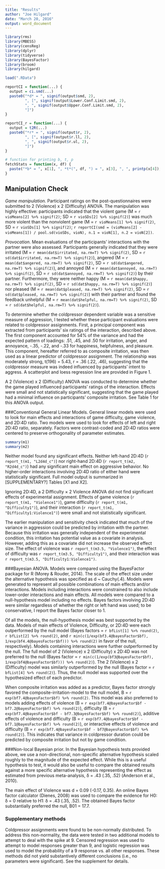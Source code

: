 ```yaml
---
title: "Results"
author: "Joe Hilgard"
date: "March 20, 2016"
output: word_document
---
```


``` r
library(rms)
library(MBESS)
library(censReg)
library(dplyr)
library(tidyverse)
library(BayesFactor)
library(broom)
library(hilgard)

load(".RData")

reportCI = function(...) {
  output = ci.smd(...)
  paste0("*d* = ", signif(output$smd, 2), 
         ", [", signif(output$Lower.Conf.Limit.smd, 2),
         ", ", signif(output$Upper.Conf.Limit.smd, 2),
         "]")
}

reportCI_r = function(...) {
  output = t2R(...)
  paste0("*r* = ", signif(output$r, 2), 
         ", [", signif(output$r.ll, 2),
         ", ", signif(output$r.ul, 2),
         "]")
}

# function for printing b, t, p
fetchStats = function(x, df) {
  paste("*b* = ", x[1], ", *t*(", df, ") = ", x[3], ", ", printp(x[4]), sep="")
}

```

## Manipulation Check
*Game manipulation.* Participant ratings on the post-questionnaires were submitted to 2 (Violence) x 2 (Difficulty) ANOVA. The manipulation was highly effective: participants indicated that the violent game (M = `r vioMeans[2] %>% signif(2)`; SD = `r vioSDs[2] %>% signif(2)`) was much more violent than the nonviolent game (M = `r vioMeans[1] %>% signif(2)`, SD = `r vioSDs[1] %>% signif(2)`; `r reportCI(smd = (vioMeans[2] - vioMeans[1]) / pool.sd(vioSDs, vioN), n.1 = vioN[1], n.2 = vioN[2])`. 

*Provocation.* Mean evaluations of the participants’ interactions with the partner were also assessed. Participants generally indicated that they were irritated (M = `r mean(dat$irritated, na.rm=T) %>% signif(2)`, SD = `r sd(dat$irritated, na.rm=T) %>% signif(2)`), angered (M = `r mean(dat$angered, na.rm=T) %>% signif(2)`, SD = `r sd(dat$angered, na.rm=T) %>% signif(2)`), and annoyed (M = `r mean(dat$annoyed, na.rm=T) %>% signif(2)`, SD = `r sd(dat$annoyed, na.rm=T) %>% signif(2)`) by their partner. Furthermore, they were neither happy (M = `r mean(dat$happy, na.rm=T) %>% signif(2)`, SD = `r sd(dat$happy, na.rm=T) %>% signif(2)`) nor pleased (M = `r mean(dat$pleased, na.rm=T) %>% signif(2)`, SD = `r sd(dat$pleased, na.rm=T) %>% signif(2)`) with their partner and found the feedback unhelpful (M = `r mean(dat$helpful, na.rm=T) %>% signif(2)`, SD = `r sd(dat$helpful, na.rm=T) %>% signif(2)`).

To determine whether the coldpressor dependent variable was a sensitive measure of aggression, I tested whether these participant evaluations were related to coldpressor assignments. First, a principal component was extracted from participants’ six ratings of the interaction, described above. The first component accounted for 54% of the variance and had the expected pattern of loadings: .51, .45, and .50 for irritation, anger, and annoyance, -.35, -.22, and -.33 for happiness, helpfulness, and pleasure. This component, hereafter referred to as composite irritation, was then used as a linear predictor of coldpressor assignment. The relationship was moderately strong, t(196) = 5.43, r = .36 (.22, .46), suggesting that the coldpressor measure was indeed influenced by participants’ intent to aggress. A scatterplot and loess regression line are provided in Figure 1.

A 2 (Violence) x 2 (Difficulty) ANOVA was conducted to determine whether the game played influenced participants’ ratings of the interaction. Effects were small and not statistically significant, suggesting that the game played had a minimal influence on participants’ composite irritation. See Table 1 for this ANOVA output.

###Conventional General Linear Models.
General linear models were used to look for main effects and interactions of game difficulty, game violence, and 2D:4D ratio. Two models were used to look for effects of left and right 2D:4D ratio, separately. Factors were contrast-coded and 2D:4D ratios were centered to preserve orthogonality of parameter estimates.

```r
summary(m1)
summary(m2)
```

Neither model found any significant effects. Neither left-hand 2D:4D (`r report_t(m1, "L2d4d_c")`) nor right-hand 2D:4D (`r report_t(m2, "R2d4d_c")`) had any significant main effect on aggressive behavior. No higher-order interactions involving 2D:4D ratio of either hand were statistically significant. Full model output is summarized in [SUPPLEMENTARY?] Tables [X1 and X2].

Ignoring 2D:4D, a 2 Difficulty × 2 Violence ANOVA did not find significant effects of experimental assignment. Effects of game violence (`r report_t(m1, "Violence1")`), game difficulty (`r report_t(m1, "Difficulty1")`), and their interaction (`r report_t(m1, "Difficulty1:Violence1")`) were small and not statistically significant.

The earlier manipulation and sensitivity check indicated that much of the variance in aggression could be predicted by irritation with the partner. Because this irritation was generally independent of the experimental condition, this irritation has potential value as a covariate in analysis. However, adding this as a covariate did not increase the observed effect size. The effect of violence was `r report_t(m3.5, "Violence1")`, the effect of difficulty was `r report_t(m3.5, "Difficulty1")`, and their interaction was `r report_t(m3.5, "Difficulty1:Violence1")`.

###Bayesian ANOVA. 
Models were compared using the BayesFactor package for R (Morey & Rouder, 2014). The scale of the effect size under the alternative hypothesis was specified as d ~ Cauchy(.4). Models were generated to represent all possible combinations of main effects and/or interactions. Models including interactions were constrained to also include lower-order interactions and main effects. All models were compared to a null-hypothesis model including no effects. Bayes factors involving 2D:4D were similar regardless of whether the right or left hand was used; to be conservative, I report the Bayes factor closer to 1.

Of all the models, the null-hypothesis model was best supported by the data. Models of main effects of Violence, Difficulty, or 2D:4D were each outperformed by the null model (Bayes factors = `r bfList[1] %>% round(2)`, `r bfList[2] %>% round(2)`, and `r min(c(1/exp(bf3.4@bayesFactor$bf), 1/exp(bf4.4@bayesFactor$bf))) %>% round(2)` in favor of the null, respectively). Models containing interactions were further outperformed by the null. The full model of 2 (Violence) x 2 (Difficulty) x 2D:4D was not preferred to the null (Bayes factor = `r min(c(1/exp(bf3@bayesFactor$bf), 1/exp(bf4@bayesFactor$bf))) %>% round(2)`). The 2 (Violence) x 2 (Difficulty) model was similarly outperformed by the null (Bayes factor = `r bfList[4] %>% round(2)`). Thus, the null model was supported over the hypothesized effect of each predictor.

When composite irritation was added as a predictor, Bayes factor strongly favored the composite-irritation-model to the null model, B = `r exp(bf7.4@bayesFactor$bf) %>% round(2)`. This model was also preferred to models adding effects of violence (B = `r exp(bf7.4@bayesFactor$bf - bf7.2@bayesFactor$bf) %>% round(2)`), difficulty (B = `r exp(bf7.4@bayesFactor$bf - bf7.3@bayesFactor$bf) %>% round(2)`), additive effects of violence and difficulty (B = `r exp(bf7.4@bayesFactor$bf - bf7.1@bayesFactor$bf) %>% round(2)`), or interactive effects of violence and difficulty (B = `r exp(bf7.4@bayesFactor$bf - bf7@bayesFactor$bf) %>% round(2)`). This indicates that variance in coldpressor duration could be predicted by composite irritation but not by game condition.

###Non-local Bayesian prior. 
In the Bayesian hypothesis tests provided above, we use a non-directional, non-specific alternative hypothesis scaled roughly to the magnitude of the expected effect. While this is a useful hypothesis to test, it would also be useful to compare the obtained results against a more specific alternative hypothesis representing the effect as estimated from previous meta-analysis, δ = .43 (.35, .52) (Anderson et al., 2010).

The main effect of Violence was d = 0.09 (-0.17, 0.35). An online Bayes factor calculator (Dienes, 2008) was used to compare the evidence for H0: δ = 0 relative to H1: δ = .43 (.35, .52). The obtained Bayes factor substantially preferred the null, B01 = 17.7.

### Supplementary methods
Coldpressor assignments were found to be non-normally distributed. To address this non-normality, the data were tested in two additional models to attempt to deal with the spike at 9. Censored regression was used to attempt to model responses greater than 9, and logistic regression was used to model the probability of a 9 response vs. all other responses. These methods did not yield substantively different conclusions (i.e., no parameters were significant). See the supplement for details.
